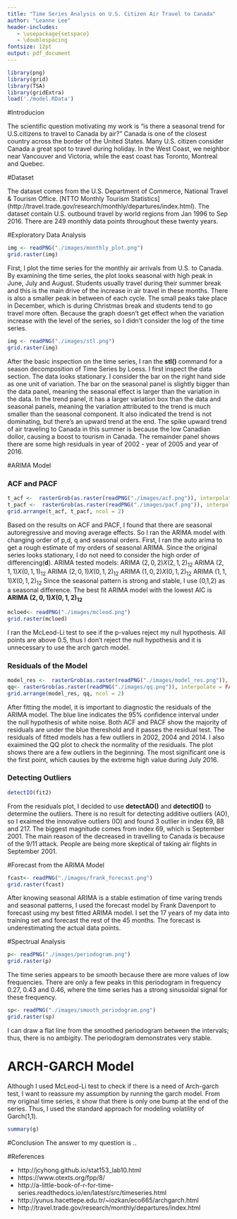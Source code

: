 ```yaml
---
title: "Time Series Analysis on U.S. Citizen Air Travel to Canada"
author: "Leanne Lee"
header-includes:
   - \usepackage{setspace}
   - \doublespacing
fontsize: 12pt
output: pdf_document
---
```


```r
library(png)
library(grid)
library(TSA)
library(gridExtra)
load('./model.RData')
```

#Introducion

The scientific question motivating my work is "is there a seasonal trend for U.S.citizens to travel to Canada by air?" Canada is one of the closest country across the border of the United States. Many U.S. citizen consider Canada a great spot to travel during holiday. In the West Coast, we neighbor near Vancouver and Victoria, while the east coast has Toronto, Montreal and Quebec. 

#Dataset 

The dataset comes from the U.S. Department of Commerce, National Travel & Tourism Office. [NTTO Monthly Tourism Statistics] (http://travel.trade.gov/research/monthly/departures/index.html). The dataset contain U.S. outbound travel by world regions from Jan 1996 to Sep 2016. There are 249 monthly data points throughout these twenty years. 

#Exploratory Data Analysis

```r
img <- readPNG("./images/monthly_plot.png")
grid.raster(img)
```

First, I plot the time series for the monthly air arrivals from U.S. to Canada. By examining the time series, the plot looks seasonal with high peak in June, July and August. Students usually travel during their summer break and this is the main drive of the increase in air travel in these months. There is also a smaller peak in between of each cycle. The small peaks take place in December, which is during Christmas break and students tend to go travel more often. Because the graph doesn't get effect when the variation increase with the level of the series, so I didn't consider the log of the time series. 
 
```r
img <- readPNG("./images/stl.png")
grid.raster(img)
```

After the basic inspection on the time series, I ran the **stl()** command for a season decomposition of Time Series by Loess. I first inspect the data section. The data looks stationary. I consider the bar on the right hand side as one unit of variation. The bar on the seasonal panel is slightly bigger than the data panel, meaning the seasonal effect is larger than the variation in the data. In the trend panel, it has a larger variation box than the data and seasonal panels, meaning the variation attributed to the trend is much smaller than the seasonal component. It also indicated the trend is not dominating, but there's an upward trend at the end. The spike upward trend of air traveling to Canada in this summer is because the low Canadian dollor, causing a boost to tourism in Canada. The remainder panel shows there are some high residuals in year of 2002 - year of 2005 and year of 2016. 

#ARIMA Model

### ACF and PACF
```r
t_acf <-  rasterGrob(as.raster(readPNG("./images/acf.png")), interpolate = FALSE)
t_pacf <-  rasterGrob(as.raster(readPNG("./images/pacf.png")), interpolate = FALSE)
grid.arrange(t_acf, t_pacf, ncol = 2)
```

Based on the results on ACF and PACF, I found that there are seasonal autoregressive and moving average effects. So I ran the ARIMA model with changing order of p,d, q and seasonal orders. First, I ran the auto arima to get a rough estimate of my orders of seasonal ARIMA. Since the original series looks stationary, I do not need to consider the high order of differencing(**d**). 
ARIMA tested models:
ARIMA $(2, 0, 2) X (2, 1, 2)_{12}$
ARIMA $(2, 1, 1) X (0, 1, 1)_{12}$
ARIMA $(2, 0, 1) X (0, 1, 2)_{12}$
ARIMA $(1, 0, 2) X (0, 1, 2)_{12}$
ARIMA $(1, 1, 1) X (0, 1, 2)_{12}$
Since the seasonal pattern is strong and stable, I use (0,1,2) as a seasonal difference. The best fit ARIMA model with the lowest AIC is **ARIMA $(2, 0, 1) X (0, 1, 2)_{12}$ **

```r
mcloed<- readPNG("./images/mcleod.png")
grid.raster(mcloed)
```

I ran the McLeod-Li test to see if the p-values reject my null hypothesis. All points are above 0.5, thus I don't reject the null hypothesis and it is unnecessary to use the arch garch model. 

### Residuals of the Model
```r
model_res <-  rasterGrob(as.raster(readPNG("./images/model_res.png")), interpolate = FALSE)
qq<- rasterGrob(as.raster(readPNG("./images/qq.png")), interpolate = FALSE)
grid.arrange(model_res, qq, ncol = 2)
```

After fitting the model, it is important to diagnostic the residuals of the ARIMA model. The blue line indicates the 95% confidence interval under the null hypothesis of white noise. Both ACF and PACF show the majority of residuals are under the blue thereshold and it passes the residual test. The residuals of fitted models has a few outliers in 2002, 2004 and 2014. I also exaimined the QQ plot to check the normality of the residuals. The plot shows there are a few outliers in the beginning. The most significant one is the first point, which causes by the extreme high value during July 2016. 

### Detecting Outliers

```r
detectIO(fit2)
```

From the residuals plot, I decided to use **detectAO()** and **detectIO()** to determine the outliers. There is no result for detecting additive outliers (AO), so I exaimed the innovative outliers (IO) and found 3 outlier in index 69, 88 and 217. The biggest magnitude comes from index 69, which is September 2001. The main reason of the decreased in travelling to Canada is because of the 9/11 attack. People are being more skeptical of taking air flights in September 2001.

#Forecast from the ARIMA Model
```r
fcast<- readPNG("./images/frank_forecast.png")
grid.raster(fcast)
```

After knowing seasonal ARIMA is a stable estimation of time varing trends and seasonal patterns, I used the forecast model by Frank Davenport to forecast using my best fitted ARIMA model. I set the 17 years of my data into training set and forecast the rest of the 45 months. The forecast is underestimating the actual data points. 

#Spectrual Analysis

```r
p<- readPNG("./images/periodogram.png")
grid.raster(p)
```

The time series appears to be smooth because there are more values of low frequencies. There are only a few peaks in this periodogram in frequency 0.27, 0.43 and 0.46, where the time series has a strong sinusoidal signal for these frequency. 

```r
sp<- readPNG("./images/smooth_periodogram.png")
grid.raster(sp)
```

I can draw a flat line from the smoothed periodogram between the intervals; thus, there is no ambigity. The periodogram demonstrates very stable. 

# ARCH-GARCH Model
Although I used McLeod-Li test to check if there is a need of Arch-garch test, I want to reassure my assumption by running the garch model. From my original time series, it show that there is only one bump at the end of the series. Thus, I used the standard approach for modeling volatility of Garch(1,1). 
```r
summary(g)
```


#Conclusion
The answer to my question is .. 

#References

- http://jcyhong.github.io/stat153_lab10.html
- https://www.otexts.org/fpp/8/
- http://a-little-book-of-r-for-time-series.readthedocs.io/en/latest/src/timeseries.html
- http://yunus.hacettepe.edu.tr/~iozkan/eco665/archgarch.html
- http://travel.trade.gov/research/monthly/departures/index.html
